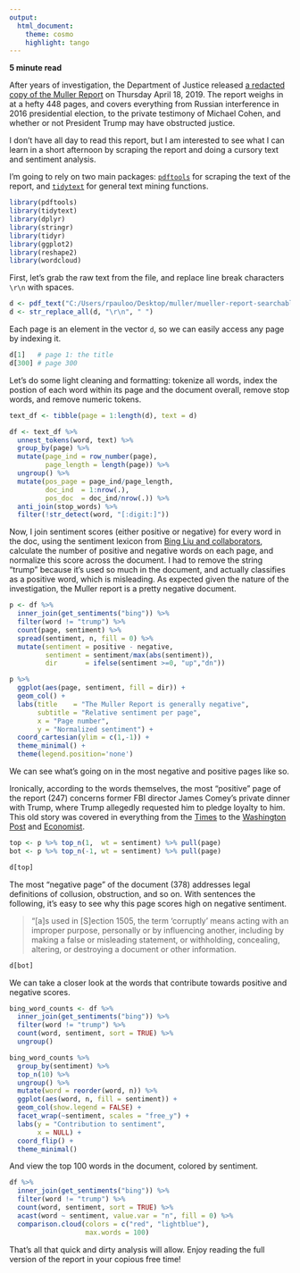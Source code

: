 ```yaml
---
output: 
  html_document:
    theme: cosmo
    highlight: tango
---
```



**5 minute read**

After years of investigation, the Department of Justice released [a redacted copy of the Muller Report](https://www.cnn.com/2019/04/18/politics/full-mueller-report-pdf/index.html) on Thursday April 18, 2019. The report weighs in at a hefty 448 pages, and covers everything from Russian interference in 2016 presidential election, to the private testimony of Michael Cohen, and whether or not President Trump may have obstructed justice.    

I don't have all day to read this report, but I am interested to see what I can learn in a short afternoon by scraping the report and doing a cursory text and sentiment analysis.  

I'm going to rely on two main packages: [`pdftools`](https://github.com/ropensci/pdftools) for scraping the text of the report, and [`tidytext`](https://www.tidytextmining.com/) for general text mining functions.  

```r
library(pdftools)
library(tidytext)
library(dplyr)
library(stringr)
library(tidyr)
library(ggplot2)
library(reshape2)
library(wordcloud)
```


First, let's grab the raw text from the file, and replace line break characters `\r\n` with spaces.  
```r
d <- pdf_text("C:/Users/rpauloo/Desktop/muller/mueller-report-searchable.pdf")
d <- str_replace_all(d, "\r\n", " ")
```

Each page is an element in the vector `d`, so we can easily access any page by indexing it.
```r
d[1]   # page 1: the title
d[300] # page 300
```

Let's do some light cleaning and formatting: tokenize all words, index the postion of each word within its page and the document overall, remove stop words, and remove numeric tokens.  
```r
text_df <- tibble(page = 1:length(d), text = d)

df <- text_df %>%
  unnest_tokens(word, text) %>% 
  group_by(page) %>% 
  mutate(page_ind = row_number(page),
         page_length = length(page)) %>% 
  ungroup() %>% 
  mutate(pos_page = page_ind/page_length,
         doc_ind  = 1:nrow(.),
         pos_doc  = doc_ind/nrow(.)) %>% 
  anti_join(stop_words) %>% 
  filter(!str_detect(word, "[:digit:]"))
```

Now, I join sentiment scores (either positive or negative) for every word in the doc, using the sentiment lexicon from [Bing Liu and collaborators](https://www.cs.uic.edu/~liub/FBS/sentiment-analysis.html), calculate the number of positive and negative words on each page, and normalize this score across the document. I had to remove the string "trump" because it's used so much in the document, and actually classifies as a positive word, which is misleading. As expected given the nature of the investigation, the Muller report is a pretty negative document.  

```r
p <- df %>%
  inner_join(get_sentiments("bing")) %>% 
  filter(word != "trump") %>% 
  count(page, sentiment) %>% 
  spread(sentiment, n, fill = 0) %>%
  mutate(sentiment = positive - negative,
         sentiment = sentiment/max(abs(sentiment)),
         dir       = ifelse(sentiment >=0, "up","dn")) 

p %>% 
  ggplot(aes(page, sentiment, fill = dir)) +
  geom_col() +
  labs(title    = "The Muller Report is generally negative",
       subtitle = "Relative sentiment per page",
       x = "Page number", 
       y = "Normalized sentiment") +
  coord_cartesian(ylim = c(1,-1)) +
  theme_minimal() +
  theme(legend.position='none') 
```

We can see what's going on in the most negative and positive pages like so.  

Ironically, according to the words themselves, the most "positive" page of the report (247) concerns former FBI director James Comey's private dinner with Trump, where Trump allegedly requested him to pledge loyalty to him. This old story was covered in everything from the [Times](https://www.nytimes.com/2017/05/11/us/politics/trump-comey-firing.html) to the [Washington Post](https://www.washingtonpost.com/world/national-security/i-expect-loyalty-trump-told-comey-according-to-written-testimony/2017/06/07/46413298-4bab-11e7-a186-60c031eab644_story.html?noredirect=on&utm_term=.4e49db8040fc) and [Economist](https://www.economist.com/united-states/2017/06/08/evidence-from-a-former-fbi-boss).  

```r
top <- p %>% top_n(1,  wt = sentiment) %>% pull(page)
bot <- p %>% top_n(-1, wt = sentiment) %>% pull(page)

d[top]
```

The most "negative page" of the document (378) addresses legal definitions of collusion, obstruction, and so on. With sentences the following, it's easy to see why this page scores high on negative sentiment.  

> "[a]s used in [S]ection 1505, the term 'corruptly' means acting with an improper purpose,  personally or by influencing another, including by making a false or misleading statement, or withholding,  concealing, altering, or destroying a document or other information.  

```r
d[bot]
```


We can take a closer look at the words that contribute towards positive and negative scores.  
```r
bing_word_counts <- df %>%
  inner_join(get_sentiments("bing")) %>%
  filter(word != "trump") %>% 
  count(word, sentiment, sort = TRUE) %>%
  ungroup()

bing_word_counts %>%
  group_by(sentiment) %>%
  top_n(10) %>%
  ungroup() %>%
  mutate(word = reorder(word, n)) %>%
  ggplot(aes(word, n, fill = sentiment)) +
  geom_col(show.legend = FALSE) +
  facet_wrap(~sentiment, scales = "free_y") +
  labs(y = "Contribution to sentiment",
       x = NULL) +
  coord_flip() +
  theme_minimal()
```

And view the top 100 words in the document, colored by sentiment. 

```r
df %>%
  inner_join(get_sentiments("bing")) %>%
  filter(word != "trump") %>% 
  count(word, sentiment, sort = TRUE) %>%
  acast(word ~ sentiment, value.var = "n", fill = 0) %>%
  comparison.cloud(colors = c("red", "lightblue"),
                   max.words = 100)
```


That's all that quick and dirty analysis will allow. Enjoy reading the full version of the report in your copious free time!  



